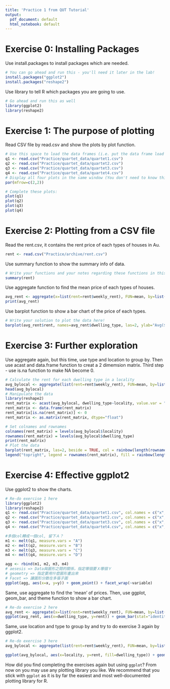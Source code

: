 ```yaml
---
title: 'Practice 1 from QUT Tutorial'
output:
  pdf_document: default
  html_notebook: default
---
```

# Exercise 0: Installing Packages
Use install.packages to install packages which are needed.
```r
# You can go ahead and run this - you'll need it later in the lab!
install.packages("ggplot2")
install.packages("reshape2")
```

Use library to tell R which packages you are going to use.
```r
# Go ahead and run this as well
library(ggplot2)
library(reshape2)
```

# Exercise 1: The purpose of plotting
Read CSV file by read.csv and show the plots by plot function.
```r
# Use this space to load the data frames (i.e. put the data frame load instruction below):
q1 <- read.csv("Practice/quartet_data/quartet1.csv")
q2 <- read.csv("Practice/quartet_data/quartet2.csv")
q3 <- read.csv("Practice/quartet_data/quartet3.csv")
q4 <- read.csv("Practice/quartet_data/quartet4.csv")
# Display all four plots in the same window (You don't need to know this)
par(mfrow=c(2,2))

# Complete these plots:
plot(q1)
plot(q2)
plot(q3)
plot(q4)
```

# Exercise 2: Plotting from a CSV file
Read the rent.csv, it contains the rent price of each types of houses in Au.
```r
rent <- read.csv("Practice/archive/rent.csv")
```

Use summary function to show the summary info of data.
```r
# Write your functions and your notes regarding these functions in this space here
summary(rent)
```

Use aggregate function to find the mean price of each types of houses.
```r
avg_rent <- aggregate(x=list(rent=rent$weekly_rent), FUN=mean, by=list(dwelling_type=rent$dwelling_type))
print(avg_rent)
```

Use barplot function to show a bar chart of the price of each types.
```r
# Write your solution to plot the data here!
barplot(avg_rent$rent, names=avg_rent$dwelling_type, las=2, ylab="Avg($)")
```

# Exercise 3: Further exploration
Use aggregate again, but this time, use type and location to group by. Then use acast and data.frame function to creat a 2 dimemsion matrix. Third step - use is.na function to make NA become 0.
```r
# Calculate the rent for each dwelling type in a locality
avg_bylocal <- aggregate(list(rent=rent$weekly_rent), FUN=mean, by=list(locality=rent$locality, dwelling_type=rent$dwelling_type))
head(avg_bylocal)
# Manipulate the data
library(reshape2)
rent_matrix <- acast(avg_bylocal, dwelling_type~locality, value.var = "rent")
rent_matrix <- data.frame(rent_matrix)
rent_matrix[is.na(rent_matrix)] <- 0
rent_matrix <- as.matrix(rent_matrix, dtype="float")

# Set colnames and rownames
colnames(rent_matrix) = levels(avg_bylocal$locality)
rownames(rent_matrix) = levels(avg_bylocal$dwelling_type)
print(rent_matrix)
# Plot the data
barplot(rent_matrix, las=2, beside = TRUE, col = rainbow(length(rownames(rent_matrix))))
legend("topright", legend = rownames(rent_matrix), fill = rainbow(length(rownames(rent_matrix))), cex = 0.6)
```

# Exercise 4: Effective ggplot2

Use ggplot2 to show the charts.
```r
# Re-do exercise 1 here
library(ggplot2)
library(reshape2)
q1 <- read.csv("Practice/quartet_data/quartet1.csv", col.names = c("x", "y", "A"))
q2 <- read.csv("Practice/quartet_data/quartet2.csv", col.names = c("x", "y", "B"))
q3 <- read.csv("Practice/quartet_data/quartet3.csv", col.names = c("x", "y", "C"))
q4 <- read.csv("Practice/quartet_data/quartet4.csv", col.names = c("x", "y", "D"))

#多個col轉成一個col, 留下Ａ？
m1 <- melt(q1, measure.vars = "A")
m2 <- melt(q2, measure.vars = "B")
m3 <- melt(q3, measure.vars = "C")
m4 <- melt(q4, measure.vars = "D")

agg <- rbind(m1, m2, m3, m4)
# aesesis => Data與圖形之間的關係，指定哪個要Ｘ哪個Ｙ
# geometry => 指定要用什麼圖形畫出來
# Facet => 讓圖形分散在多張子圖
ggplot(agg, aes(x=x, y=y)) + geom_point() + facet_wrap(~variable)
```

Same, use aggregate to find the 'mean' of prices. Then, use ggplot, geom_bar, and theme function to show a bar chart.
```r
# Re-do exercise 2 here
avg_rent <- aggregate(x=list(rent=rent$weekly_rent), FUN=mean, by=list(dwelling_type=rent$dwelling_type))
ggplot(avg_rent, aes(x=dwelling_type, y=rent)) + geom_bar(stat="identity") + theme(axis.text = element_text(angle=90, hjust=1))
```

Same, use location and type to group by and try to do exercise 3 again by ggplot2.  
```r
# Re-do exercise 3 here
avg_bylocal <- aggregate(list(rent=rent$weekly_rent), FUN=mean, by=list(locality=rent$locality, dwelling_type=rent$dwelling_type))

ggplot(avg_bylocal, aes(x=locality, y=rent, fill=dwelling_type)) + geom_bar(stat = "identity", position = "dodge") + theme(axis.text.x = element_text(angle=90, hjust=1))
```

How did you find completing the exercises again but using `ggplot`? From now on you may use any plotting library you like. We recommend that you stick with `ggplot` as it is by far the easiest and most well-documented plotting library for R.
